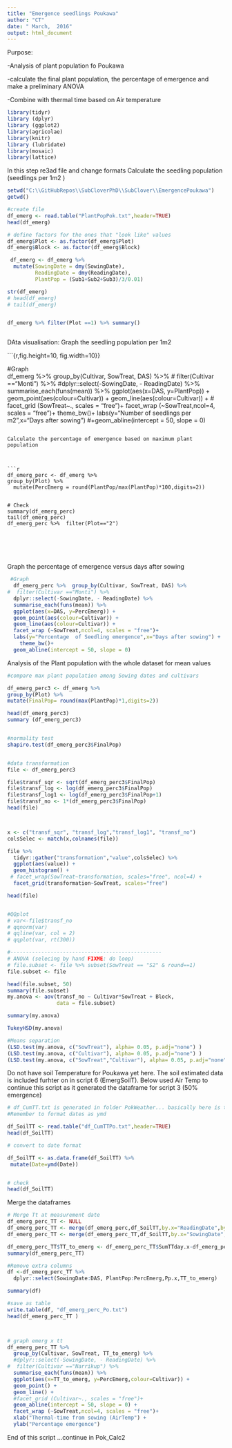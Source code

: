 ```yaml
---
title: "Emergence seedlings Poukawa"
author: "CT"
date: " March,  2016"
output: html_document
---
```


Purpose:

-Analysis of plant population fo Poukawa 

-calculate the final plant population, the percentage of emergence and make a preliminary ANOVA

-Combine with thermal time based on Air temperature  



```r
library(tidyr)
library (dplyr)
library (ggplot2)
library(agricolae)
library(knitr)
library (lubridate)
library(mosaic)
library(lattice)
```
In this step re3ad file and change formats 
Calculate the seedling population (seedlings per 1m2 )

```r
setwd("C:\\GitHubRepos\\SubCloverPhD\\SubClover\\EmergencePoukawa")
getwd()

#create file
df_emerg <- read.table("PlantPopPok.txt",header=TRUE)
head(df_emerg)

# define factors for the ones that "look like" values
df_emerg$Plot <- as.factor(df_emerg$Plot)
df_emerg$Block <- as.factor(df_emerg$Block)

 df_emerg <- df_emerg %>%
  mutate(SowingDate = dmy(SowingDate), 
         ReadingDate = dmy(ReadingDate),
         PlantPop = (Sub1+Sub2+Sub3)/3/0.01)

str(df_emerg)
# head(df_emerg)
# tail(df_emerg)


df_emerg %>% filter(Plot ==1) %>% summary()



```

DAta visualisation: Graph the seedling population per 1m2

```{r,fig.height=10, fig.width=10}}

#Graph         
  df_emerg %>%  group_by(Cultivar, SowTreat, DAS) %>%
#  filter(Cultivar =="Monti") %>%
  #dplyr::select(-SowingDate, - ReadingDate) %>%
  summarise_each(funs(mean)) %>%
  ggplot(aes(x=DAS, y=PlantPop)) + 
  geom_point(aes(colour=Cultivar)) +
  geom_line(aes(colour=Cultivar)) +
  # facet_grid (SowTreat~., scales = "free")+
    facet_wrap (~SowTreat,ncol=4, scales = "free")+
  theme_bw()+
  labs(y="Number of seedlings per m2",x="Days after sowing") 
  #+geom_abline(intercept = 50, slope = 0)

```

Calculate the percentage of emergence based on maximum plant population 



```r

df_emerg_perc <- df_emerg %>%
group_by(Plot) %>%
  mutate(PercEmerg = round(PlantPop/max(PlantPop)*100,digits=2))


# Check
summary(df_emerg_perc)
tail(df_emerg_perc)
df_emerg_perc %>%  filter(Plot=="2")






```
Graph the percentage of emergence versus days after sowing 

```r

 #Graph         
  df_emerg_perc %>%  group_by(Cultivar, SowTreat, DAS) %>%
#  filter(Cultivar =="Monti") %>%
  dplyr::select(-SowingDate, - ReadingDate) %>%
  summarise_each(funs(mean)) %>%
  ggplot(aes(x=DAS, y=PercEmerg)) + 
  geom_point(aes(colour=Cultivar)) +
  geom_line(aes(colour=Cultivar)) +
  facet_wrap (~SowTreat,ncol=4, scales = "free")+
  labs(y="Percentage  of Seedling emergence",x="Days after sowing") +
    theme_bw()+
  geom_abline(intercept = 50, slope = 0)
```

Analysis of the Plant population with the whole dataset for mean values 

```r

#compare max plant population among Sowing dates and cultivars

df_emerg_perc3 <- df_emerg %>%
group_by(Plot) %>%
mutate(FinalPop= round(max(PlantPop)*1,digits=2))

head(df_emerg_perc3)
summary (df_emerg_perc3)


#normality test
shapiro.test(df_emerg_perc3$FinalPop)


#data transformation
file <- df_emerg_perc3

file$transf_sqr <- sqrt(df_emerg_perc3$FinalPop)
file$transf_log <- log(df_emerg_perc3$FinalPop)
file$transf_log1 <- log(df_emerg_perc3$FinalPop+1)
file$transf_no <- 1*(df_emerg_perc3$FinalPop)
head(file)



x <- c("transf_sqr", "transf_log","transf_log1", "transf_no")
colsSelec <- match(x,colnames(file))

file %>%
  tidyr::gather("transformation","value",colsSelec) %>%
  ggplot(aes(value)) + 
  geom_histogram() +
 # facet_wrap(SowTreat~transformation, scales="free", ncol=4) +
  facet_grid(transformation~SowTreat, scales="free")

head(file)


#QQplot
# var<-file$transf_no
# qqnorm(var)
# qqline(var, col = 2)
# qqplot(var, rt(300))

#-------------------------------------------------
# ANOVA (selecing by hand FIXME: do loop)
# file.subset <- file %>% subset(SowTreat == "S2" & round==1)
file.subset <- file 

head(file.subset, 50)
summary(file.subset)
my.anova <- aov(transf_no ~ Cultivar*SowTreat + Block, 
                data = file.subset)

summary(my.anova)

TukeyHSD(my.anova)

#Means separation 
(LSD.test(my.anova, c("SowTreat"), alpha= 0.05, p.adj="none") ) 
(LSD.test(my.anova, c("Cultivar"), alpha= 0.05, p.adj="none") )
(LSD.test(my.anova, c("SowTreat","Cultivar"), alpha= 0.05, p.adj="none"))


```




Do not have soil Temperature for Poukawa yet here. 
The soil estimated data is included furhter on in script 6 (EmergSoilT).
Below used Air Temp to continue  this script as it generated the dataframe for script 3 (50% emergence) 


```r
# df_CumTT.txt is generated in folder PokWeather... basically here is the same as per TT because do not have soil Temp
#Remember to format dates as ymd 

df_SoilTT <- read.table("df_CumTTPo.txt",header=TRUE)
head(df_SoilTT)

# convert to date format

df_SoilTT <- as.data.frame(df_SoilTT) %>%
 mutate(Date=ymd(Date))


# check
head(df_SoilTT)


```

Merge the dataframes 

```r

# Merge Tt at measurement date
df_emerg_perc_TT <- NULL
df_emerg_perc_TT <- merge(df_emerg_perc,df_SoilTT,by.x="ReadingDate",by.y="Date")
df_emerg_perc_TT <- merge(df_emerg_perc_TT,df_SoilTT,by.x="SowingDate",by.y="Date")

df_emerg_perc_TT$TT_to_emerg <- df_emerg_perc_TT$SumTTday.x-df_emerg_perc_TT$SumTTday.y
summary(df_emerg_perc_TT)

#Remove extra columns 
df <-df_emerg_perc_TT %>%
  dplyr::select(SowingDate:DAS, PlantPop:PercEmerg,Pp.x,TT_to_emerg)

summary(df)

#save as table 
write.table(df, "df_emerg_perc_Po.txt")
head(df_emerg_perc_TT )




```

```r
# graph emerg x tt
df_emerg_perc_TT %>%
  group_by(Cultivar, SowTreat, TT_to_emerg) %>%
  #dplyr::select(-SowingDate, - ReadingDate) %>%
#  filter(Cultivar =="Narrikup") %>%
  summarise_each(funs(mean)) %>%
  ggplot(aes(x=TT_to_emerg, y=PercEmerg,colour=Cultivar)) + 
  geom_point() +
  geom_line() +
  #facet_grid (Cultivar~., scales = "free")+
  geom_abline(intercept = 50, slope = 0) +
  facet_wrap (~SowTreat,ncol=4, scales = "free")+
  xlab("Thermal-time from sowing (AirTemp") +
  ylab("Percentage emergence")
```


End of this script ...continue in Pok_Calc2